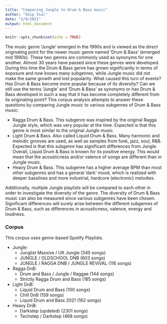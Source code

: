 ```yaml
---
title: "Comparing Jungle to Drum & Bass music"
author: "Skip Vial"
date: "2/9/2021"
output: html_document
---
```


```r
knitr::opts_chunk$set(echo = TRUE)
```

The music genre ‘Jungle’ emerged in the 1990s and is viewed as the direct originating point for the newer music genre named ‘Drum & Bass’ (emerged mid 1990s). These two genres are commonly used as synonyms for one another. Almost 30 years have passed since these genres were developed. During this time the Drum & Bass genre has grown significantly in terms of exposure and now knows many subgenres, while Jungle music did not make the same growth and lost popularity. What caused this turn of events? Has Drum & Bass become more popular because of its diversity? Can we still use the terms ‘Jungle’ and ‘Drum & Bass’ as synonyms or has Drum & Bass developed in such a way that it has become completely different from its originating point? This corpus analysis attempts to answer these questions by comparing Jungle music to various subgenres of Drum & Bass music:

- Ragga Drum & Bass. This subgenre was inspired by the original Ragga Jungle style, which was very popular at the time. Expected is that this genre is most similar to the original Jungle music.
- Light Drum & Bass. Also called Liquid Drum & Bass. Many harmonic and melodic grooves are used, as well as samples from funk, jazz, soul, R&B. Expected is that this subgenre has significant differences from Jungle. Overall, Liquid Drum & Bass is known for its positive energy. This would mean that the acousticness and/or valence of songs are different than in Jungle music.
- Heavy Drum & Bass. This subgenre has a higher average BPM than most other subgenres and has a general ‘dark’ mood, which is realized with deeper basslines and more industrial, hardcore (electronic) melodies.

Additionally, multiple Jungle playlists will be compared to each other in order to investigate the diversity of the genre. The diversity of Drum & Bass music can also be measured since various subgenres have been chosen. Significant differences will surely arise between the different subgenres of Drum & Bass, such as differences in acousticness, valence, energy and loudness.

### Corpus

This corpus uses genre-based Spotify Playlists.

- Jungle:
  - Junglist Massive / UK Jungle 	      (345 songs)
  - JUNGLE / OLDSCHOOL DNB 		          (603 songs)
  - JUNGLE / RAGGA DNB / JUNGLE REVIVAL (116 songs)
  
- Ragga DnB: 
  - Drum and Bass / Jungle / Raggae   	(144 songs)
  - Strictly Ragga Drum and Bass	      (185 songs)
  
- Light DnB:
  - Liquid Drum and Bass 		            (100 songs)
  - Chill DnB 			                  	(159 songs)
  - Liquid Drum and Bass 2021 	      	(162 songs)
  
- Heavy DnB:
  - Darkstep (updated) 		            	(2301 songs)
  - Techstep / Darkstep 		            (468 songs)









